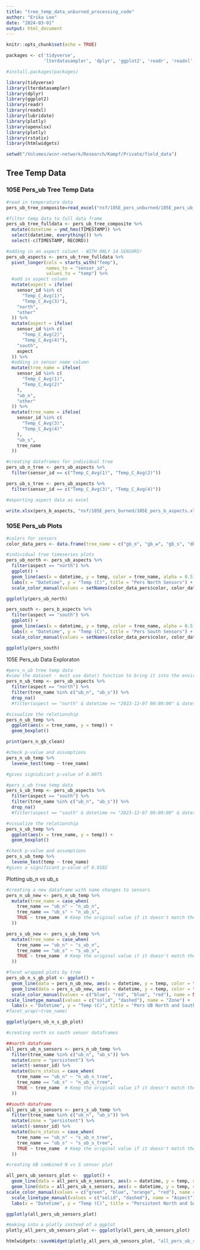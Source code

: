 ```yaml
---
title: "tree_temp_data_unburned_processing_code"
author: "Erika Lee"
date: "2024-03-01"
output: html_document
---
```


```r
knitr::opts_chunk$set(echo = TRUE)
```

```r
packages <- c('tidyverse',
              'lterdatasampler', 'dplyr', 'ggplot2', 'readr', 'readxl', 'lubridate', 'plotly', 'openxlsx', 'plotly', 'rstatix', 'htmlwidgets')

#install.packages(packages)

library(tidyverse)
library(lterdatasampler)
library(dplyr)
library(ggplot2)
library(readr)
library(readxl)
library(lubridate)
library(plotly)
library(openxlsx)
library(plotly)
library(rstatix)
library(htmlwidgets)

setwd("/Volumes/wcnr-network/Research/Kampf/Private/field_data")
```

## Tree Temp Data

### 105E Pers_ub Tree Temp Data

```r
#read in temperature data
pers_ub_tree_composite=read_excel("nsf/105E_pers_unburned/105E_pers_ub_composite.xlsx")

#filter temp data to full data frame
pers_ub_tree_fulldata <- pers_ub_tree_composite %>%
  mutate(datetime = ymd_hms(TIMESTAMP)) %>%
  select(datetime, everything()) %>%
  select(-c(TIMESTAMP, RECORD))

#adding in an aspect column - WITH ONLY 14 SENSORS!
pers_ub_aspects <- pers_ub_tree_fulldata %>%
  pivot_longer(cols = starts_with("Temp"),
               names_to = "sensor_id",
               values_to = "temp") %>%
  #add in aspect column
  mutate(aspect = ifelse(
    sensor_id %in% c(
      "Temp_C_Avg(1)",
      "Temp_C_Avg(3)"),
    "north",
    "other"
  )) %>%
  mutate(aspect = ifelse(
    sensor_id %in% c(
      "Temp_C_Avg(2)",
      "Temp_C_Avg(4)"),
    "south",
    aspect
  )) %>%
  #adding in sensor name column
  mutate(tree_name = ifelse(
    sensor_id %in% c(
      "Temp_C_Avg(1)",
      "Temp_C_Avg(2)"
    ),
    "ub_n",
    "other"
  )) %>%
  mutate(tree_name = ifelse(
    sensor_id %in% c(
      "Temp_C_Avg(3)", 
      "Temp_C_Avg(4)"
    ),
    "ub_s",
    tree_name
  )) 

#creating dataframes for individual tree
pers_ub_n_tree <- pers_ub_aspects %>%
  filter(sensor_id == c("Temp_C_Avg(1)", "Temp_C_Avg(2)"))

pers_ub_s_tree <- pers_ub_aspects %>%
  filter(sensor_id == c("Temp_C_Avg(3)", "Temp_C_Avg(4)"))

#exporting aspect data as excel

write.xlsx(pers_b_aspects, "nsf/105E_pers_burned/105E_pers_b_aspects.xlsx")
```

### 105E Pers_ub Plots

```r
#colors for sensors
color_data_pers <- data.frame(tree_name = c("gb_e", "gb_w", "gb_s", "db_n", "db_s"), color = c("blue", "orange", "red", "black", "purple"))

#individual tree timeseries plots
pers_ub_north <- pers_ub_aspects %>%
  filter(aspect == "north") %>%
  ggplot() +
  geom_line(aes(x = datetime, y = temp, color = tree_name, alpha = 0.5)) +
  labs(x = "Datetime", y = "Temp (C)", title = "Pers North Sensors") +
  scale_color_manual(values = setNames(color_data_pers$color, color_data_pers$tree_name))

ggplotly(pers_ub_north)

pers_south <- pers_b_aspects %>%
  filter(aspect == "south") %>%
  ggplot() +
  geom_line(aes(x = datetime, y = temp, color = tree_name, alpha = 0.5)) +
  labs(x = "Datetime", y = "Temp (C)", title = "Pers South Sensors") +
  scale_color_manual(values = setNames(color_data_pers$color, color_data_pers$tree_name))

ggplotly(pers_south)
```

105E Pers_ub Data Exploraton

```r
#pers_n_ub tree temp data
#view the dataset - must use data() function to bring it into the environment
pers_n_ub_temp <- pers_ub_aspects %>%
  filter(aspect == "north") %>%
  filter(tree_name %in% c("ub_n", "ub_s")) %>%
  drop_na()
  #filter(aspect == "north" & datetime >= "2023-12-07 00:00:00" & datetime <= "2024-01-10 00:00:00")

#visualize the relationship
pers_n_ub_temp %>%
  ggplot(aes(x = tree_name, y = temp)) +
  geom_boxplot()

print(pers_n_gb_clean)

#check p-value and assumptions
pers_n_ub_temp %>%
  levene_test(temp ~ tree_name)

#gives signidicant p-value of 0.0075
```

```r
#pers_s_ub tree temp data
pers_s_ub_temp <- pers_ub_aspects %>%
  filter(aspect == "south") %>%
  filter(tree_name %in% c("ub_n", "ub_s")) %>%
  drop_na()
  #filter(aspect == "south" & datetime >= "2023-12-07 00:00:00" & datetime <= "2024-01-10 00:00:00")

#visualize the relationship
pers_s_ub_temp %>%
  ggplot(aes(x = tree_name, y = temp)) +
  geom_boxplot()

#check p-value and assumptions
pers_s_ub_temp %>%
  levene_test(temp ~ tree_name)
#gives a significant p-value of 0.0182
```

Plotting ub_n vs ub_s

```r
#creating a new dataframe with name changes to sensors
pers_n_ub_new <- pers_n_ub_temp %>%
  mutate(tree_name = case_when(
    tree_name == "ub_n" ~ "n_ub_n",
    tree_name == "ub_s" ~ "n_ub_s",
    TRUE ~ tree_name  # Keep the original value if it doesn't match the conditions
  ))

pers_s_ub_new <- pers_s_ub_temp %>%
  mutate(tree_name = case_when(
    tree_name == "ub_n" ~ "s_ub_n",
    tree_name == "ub_s" ~ "s_ub_s",
    TRUE ~ tree_name  # Keep the original value if it doesn't match the conditions
  ))

#facet wrapped plots by tree
pers_ub_n_s_gb_plot <- ggplot() +
  geom_line(data = pers_n_ub_new, aes(x = datetime, y = temp, color = tree_name, linetype = "North"), alpha = 0.5) +
  geom_line(data = pers_s_ub_new, aes(x = datetime, y = temp, color = tree_name, linetype = "South"), alpha = 0.3) +
  scale_color_manual(values = c("blue", "red", "blue", "red"), name = NULL) +
scale_linetype_manual(values = c("solid", "dashed"), name = "Zone") +
  labs(x = "Datetime", y = "Temp (C)", title = "Pers UB North and South Sensors")
#facet_wrap(~tree_name)

ggplotly(pers_ub_n_s_gb_plot)
```

```r
#creating north vs south sensor dataframes

##north dataframe
all_pers_ub_n_sensors <- pers_n_ub_temp %>%
  filter(tree_name %in% c("ub_n", "ub_s")) %>%
  mutate(zone = "persistent") %>%
  select(-sensor_id) %>%
  mutate(burn_status = case_when(
    tree_name == "ub_n" ~ "n_ub_n_tree",
    tree_name == "ub_s" ~ "n_ub_s_tree",
    TRUE ~ tree_name  # Keep the original value if it doesn't match the conditions
  ))

##south dataframe
all_pers_ub_s_sensors <- pers_s_ub_temp %>%
  filter(tree_name %in% c("ub_n", "ub_s")) %>%
  mutate(zone = "persistent") %>%
  select(-sensor_id) %>%
  mutate(burn_status = case_when(
    tree_name == "ub_n" ~ "s_ub_n_tree",
    tree_name == "ub_s" ~ "s_ub_s_tree",
    TRUE ~ tree_name  # Keep the original value if it doesn't match the conditions
  ))
```

```r
#creating UB combined N vs S sensor plot

all_pers_ub_sensors_plot <-  ggplot() +
  geom_line(data = all_pers_ub_n_sensors, aes(x = datetime, y = temp, color = burn_status), linetype = "dashed", alpha = 0.8) +
  geom_line(data = all_pers_ub_s_sensors, aes(x = datetime, y = temp, color = burn_status), linetype = "solid", alpha = 0.5) +
scale_color_manual(values = c("green", "blue", "orange", "red"), name = "aspect_burnstatus_treename,") +
  scale_linetype_manual(values = c("solid", "dashed"), name = "Aspect") +
  labs(x = "Datetime", y = "Temp (C)", title = "Persistent North and South UB Sensors")

ggplotly(all_pers_ub_sensors_plot)

#making into a plotly instead of a ggplot
plotly_all_pers_ub_sensors_plot <- ggplotly(all_pers_ub_sensors_plot)
```

```r
htmlwidgets::saveWidget(plotly_all_pers_ub_sensors_plot, "all_pers_ub_sensors.html")
```
